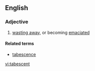 ==English==

===Adjective===
{{en-adj}}

# [[wasting away]], or becoming [[emaciated]]

====Related terms====
*[[tabescence]]

[[vi:tabescent]]